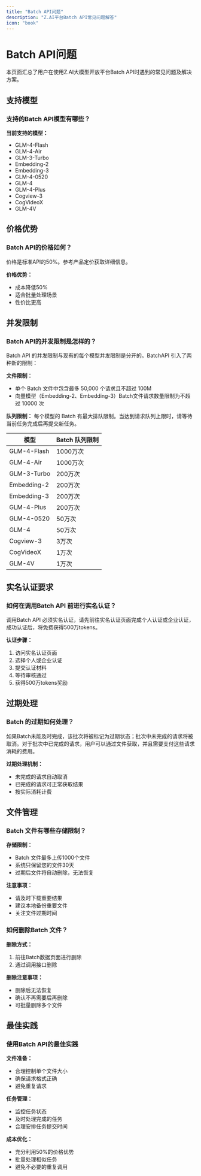 ```yaml
---
title: "Batch API问题"
description: "Z.AI平台Batch API常见问题解答"
icon: "book"
---
```


# Batch API问题

本页面汇总了用户在使用Z.AI大模型开放平台Batch API时遇到的常见问题及解决方案。

## 支持模型

### 支持的Batch API模型有哪些？

**当前支持的模型：**
- GLM-4-Flash
- GLM-4-Air
- GLM-3-Turbo
- Embedding-2
- Embedding-3
- GLM-4-0520
- GLM-4
- GLM-4-Plus
- Cogview-3
- CogVideoX
- GLM-4V

## 价格优势

### Batch API的价格如何？

价格是标准API的50%。参考产品定价获取详细信息。

**价格优势：**
- 成本降低50%
- 适合批量处理场景
- 性价比更高

## 并发限制

### Batch API的并发限制是怎样的？

Batch API 的并发限制与现有的每个模型并发限制是分开的。BatchAPI 引入了两种新的限制：

**文件限制：**
- 单个 Batch 文件中包含最多 50,000 个请求且不超过 100M
- 向量模型（Embedding-2、Embedding-3）Batch文件请求数量限制为不超过 10000 次

**队列限制：**
每个模型的 Batch 有最大排队限制。当达到请求队列上限时，请等待当前任务完成后再提交新任务。

| 模型 | Batch 队列限制 |
|------|----------------|
| GLM-4-Flash | 1000万次 |
| GLM-4-Air | 1000万次 |
| GLM-3-Turbo | 200万次 |
| Embedding-2 | 200万次 |
| Embedding-3 | 200万次 |
| GLM-4-Plus | 200万次 |
| GLM-4-0520 | 50万次 |
| GLM-4 | 50万次 |
| Cogview-3 | 3万次 |
| CogVideoX | 1万次 |
| GLM-4V | 1万次 |

## 实名认证要求

### 如何在调用Batch API 前进行实名认证？

调用Batch API 必须实名认证，请先前往实名认证页面完成个人认证或企业认证，成功认证后，将免费获得500万tokens。

**认证步骤：**
1. 访问实名认证页面
2. 选择个人或企业认证
3. 提交认证材料
4. 等待审核通过
5. 获得500万tokens奖励

## 过期处理

### Batch 的过期如何处理？

如果Batch未能及时完成，该批次将被标记为过期状态；批次中未完成的请求将被取消。对于批次中已完成的请求，用户可以通过文件获取，并且需要支付这些请求消耗的费用。

**过期处理机制：**
- 未完成的请求自动取消
- 已完成的请求可正常获取结果
- 按实际消耗计费

## 文件管理

### Batch 文件有哪些存储限制？

**存储限制：**
- Batch 文件最多上传1000个文件
- 系统只保留您的文件30天
- 过期后文件将自动删除，无法恢复

**注意事项：**
- 请及时下载重要结果
- 建议本地备份重要文件
- 关注文件过期时间

### 如何删除Batch 文件？

**删除方式：**
1. 前往Batch数据页面进行删除
2. 通过调用接口删除

**删除注意事项：**
- 删除后无法恢复
- 确认不再需要后再删除
- 可批量删除多个文件

## 最佳实践

### 使用Batch API的最佳实践

**文件准备：**
- 合理控制单个文件大小
- 确保请求格式正确
- 避免重复请求

**任务管理：**
- 监控任务状态
- 及时处理完成的任务
- 合理安排任务提交时间

**成本优化：**
- 充分利用50%的价格优势
- 批量处理相似任务
- 避免不必要的重复调用